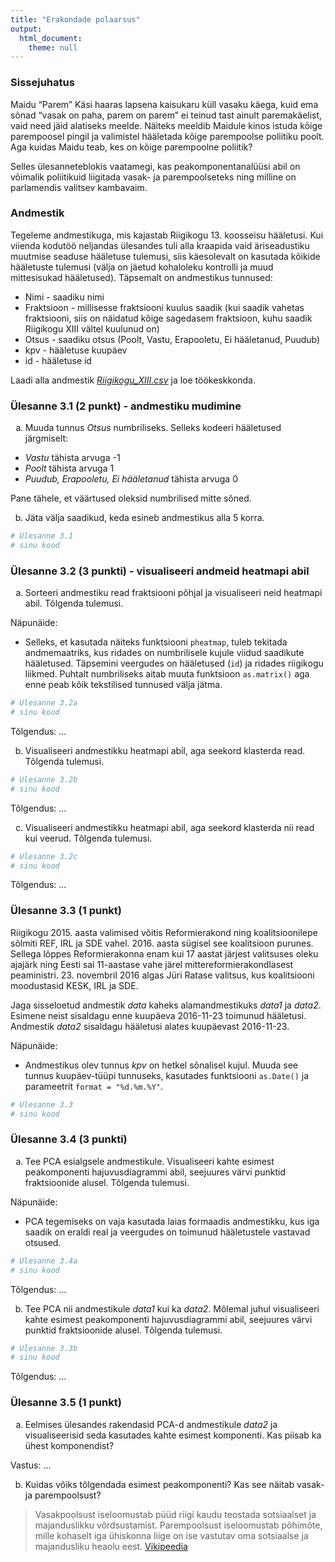 ```yaml
---
title: "Erakondade polaarsus"
output: 
  html_document:
    theme: null
---
```


### Sissejuhatus

Maidu "Parem" Käsi haaras lapsena kaisukaru küll vasaku käega, kuid ema sõnad "vasak on paha, parem on parem" ei teinud tast ainult paremakäelist, vaid need jäid alatiseks meelde. Näiteks meeldib Maidule kinos istuda kõige parempoosel pingil ja valimistel hääletada kõige parempoolse poliitiku poolt.
Aga kuidas Maidu teab, kes on kõige parempoolne poliitik?

Selles ülesanneteblokis vaatamegi, kas peakomponentanalüüsi abil on võimalik poliitikuid liigitada vasak- ja parempoolseteks ning milline on parlamendis valitsev kambavaim.

### Andmestik

Tegeleme andmestikuga, mis kajastab Riigikogu 13. koosseisu hääletusi. Kui viienda kodutöö neljandas ülesandes tuli alla kraapida vaid äriseadustiku muutmise seaduse hääletuse tulemusi, siis käesolevalt on kasutada kõikide hääletuste tulemusi (välja on jäetud kohaloleku kontrolli ja muud mittesisukad hääletused). Täpsemalt on andmestikus tunnused:

* Nimi - saadiku nimi
* Fraktsioon - millisesse fraktsiooni kuulus saadik (kui saadik vahetas fraktsiooni, siis on näidatud kõige sagedasem fraktsioon, kuhu saadik Riigikogu XIII vältel kuulunud on)
* Otsus - saadiku otsus (Poolt, Vastu, Erapooletu, Ei hääletanud, Puudub)
* kpv - hääletuse kuupäev
* id - hääletuse id

Laadi alla andmestik [*Riigikogu_XIII.csv*](../data/Riigikogu_XIII.csv) ja loe töökeskkonda.

### Ülesanne 3.1 (2 punkt) - andmestiku mudimine

a) Muuda tunnus *Otsus* numbriliseks. Selleks kodeeri hääletused järgmiselt:

* *Vastu* tähista arvuga -1
* *Poolt* tähista arvuga 1
* *Puudub, Erapooletu, Ei hääletanud* tähista arvuga 0

Pane tähele, et väärtused oleksid numbrilised mitte sõned.

b) Jäta välja saadikud, keda esineb andmestikus alla 5 korra.

```r
# Ülesanne 3.1
# sinu kood

```

### Ülesanne 3.2 (3 punkti) - visualiseeri andmeid heatmapi abil

a) Sorteeri andmestiku read fraktsiooni põhjal ja visualiseeri neid heatmapi abil. Tõlgenda tulemusi.

Näpunäide: 

* Selleks, et kasutada näiteks funktsiooni `pheatmap`, tuleb tekitada andmemaatriks, kus ridades on numbrilisele kujule viidud saadikute hääletused. Täpsemini veergudes on hääletused (`id`) ja ridades riigikogu liikmed. Puhtalt numbriliseks aitab muuta funktsioon `as.matrix()` aga enne peab kõik tekstilised tunnused välja jätma.

```r
# Ülesanne 3.2a
# sinu kood

```

Tõlgendus: ...

b) Visualiseeri andmestikku heatmapi abil, aga seekord klasterda read. Tõlgenda tulemusi.

```r
# Ülesanne 3.2b
# sinu kood

```

Tõlgendus: ...

c) Visualiseeri andmestikku heatmapi abil, aga seekord klasterda nii read kui veerud. Tõlgenda tulemusi.

```r
# Ülesanne 3.2c
# sinu kood

```

Tõlgendus: ...

### Ülesanne 3.3 (1 punkt)

Riigikogu 2015. aasta valimised võitis Reformierakond ning koalitsioonilepe sõlmiti REF, IRL ja SDE vahel. 2016. aasta sügisel see koalitsioon purunes. Sellega lõppes Reformierakonna enam kui 17 aastat järjest valitsuses oleku ajajärk ning Eesti sai 11-aastase vahe järel mittereformierakondlasest peaministri. 23. novembril 2016 algas Jüri Ratase valitsus, kus koalitsiooni moodustasid KESK, IRL ja SDE. 

Jaga sisseloetud andmestik *data* kaheks alamandmestikuks *data1* ja *data2*. Esimene neist sisaldagu enne kuupäeva 2016-11-23 toimunud hääletusi. Andmestik *data2* sisaldagu hääletusi alates kuupäevast 2016-11-23.

Näpunäide:

* Andmestikus olev tunnus *kpv* on hetkel sõnalisel kujul. Muuda see tunnus kuupäev-tüüpi tunnuseks, kasutades funktsiooni `as.Date()` ja parameetrit `format = "%d.%m.%Y"`.


```r
# Ülesanne 3.3
# sinu kood

```

### Ülesanne 3.4 (3 punkti)

a) Tee PCA esialgsele andmestikule. Visualiseeri kahte esimest peakomponenti hajuvusdiagrammi abil, seejuures värvi punktid fraktsioonide alusel. Tõlgenda tulemusi.

Näpunäide:

* PCA tegemiseks on vaja kasutada laias formaadis andmestikku, kus iga saadik on eraldi real ja veergudes on toimunud hääletustele vastavad otsused.

```r
# Ülesanne 3.4a
# sinu kood

```

Tõlgendus: ...

b) Tee PCA nii andmestikule *data1* kui ka *data2*. Mõlemal juhul visualiseeri kahte esimest peakomponenti hajuvusdiagrammi abil, seejuures värvi punktid fraktsioonide alusel. Tõlgenda tulemusi.

```r
# Ülesanne 3.3b
# sinu kood

```

Tõlgendus: ...

### Ülesanne 3.5 (1 punkt)

a) Eelmises ülesandes rakendasid PCA-d andmestikule *data2* ja visualiseerisid seda kasutades kahte esimest komponenti. Kas piisab ka ühest komponendist?

Vastus: ...

b) Kuidas võiks tõlgendada esimest peakomponenti? Kas see näitab vasak- ja parempoolsust?

> Vasakpoolsust iseloomustab püüd riigi kaudu teostada sotsiaalset ja majanduslikku võrdsustamist. Parempoolsust iseloomustab põhimõte, mille kohaselt iga ühiskonna liige on ise vastutav oma sotsiaalse ja majandusliku heaolu eest. [Vikipeedia](http://et.wikipedia.org/wiki/Eesti_erakonnad_vasak-parem-skaalal)

